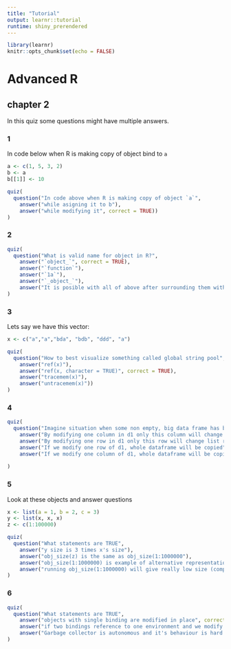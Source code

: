 ```yaml
---
title: "Tutorial"
output: learnr::tutorial
runtime: shiny_prerendered
---
```


```r
library(learnr)
knitr::opts_chunk$set(echo = FALSE)
```

# Advanced R 
## chapter 2

In this quiz some questions might have multiple answers.

### 1

In code below when R is making copy of object bind to `a`
```r
a <- c(1, 5, 3, 2)
b <- a
b[[1]] <- 10
```

```r
quiz(
  question("In code above when R is making copy of object `a`",
    answer("while asigning it to b"),
    answer("while modifying it", correct = TRUE))
)
```

### 2 

```r
quiz(
  question("What is valid name for object in R?",
    answer("`object_`", correct = TRUE),
    answer("`function`"),
    answer("`1a`"),
    answer("`_object_`"),
    answer("It is posible with all of above after surrounding them with backticks", correct = TRUE))
)
```

### 3 

Lets say we have this vector:
```r
x <- c("a","a","bda", "bdb", "ddd", "a")
```


```r
quiz(
  question("How to best visualize something called global string pool",
    answer("ref(x)"),
    answer("ref(x, character = TRUE)", correct = TRUE),
    answer("tracemem(x)"),
    answer("untracemem(x)"))
)
```


### 4



```r
quiz(
  question("Imagine situation when some non empty, big data frame has binding for 2 names d1 and d2. Select TRUE statement :",
    answer("By modifying one column in d1 only this column will change list reference, the rest of references won't change", correct = TRUE),
    answer("By modifying one row in d1 only this row will change list reference, the rest of references won't change"), 
    answer("If we modify one row of d1, whole dataframe will be copied", correct = TRUE), 
    answer("If we modify one column of d1, whole dataframe will be copied")) 
    
)
```

### 5 

Look at these objects and answer questions

```r
x <- list(a = 1, b = 2, c = 3)
y <- list(x, x, x)
z <- c(1:100000)
```


```r
quiz(
  question("What statements are TRUE",
    answer("y size is 3 times x's size"),
    answer("obj_size(z) is the same as obj_size(1:1000000"),
    answer("obj_size(1:1000000) is example of alternative representation", correct = TRUE),
    answer("running obj_size(1:1000000) will give really low size (comparable to y)", correct = TRUE ))
)
```

### 6 

```r
quiz(
  question("What statements are TRUE",
    answer("objects with single binding are modified in place", correct = TRUE ),
    answer("if two bindings reference to one environment and we modify it by accesing from first name, for the second binding environment won't change"),
    answer("Garbage collector is autonomous and it's behaviour is hard to predict", correct = TRUE ))
)
```


